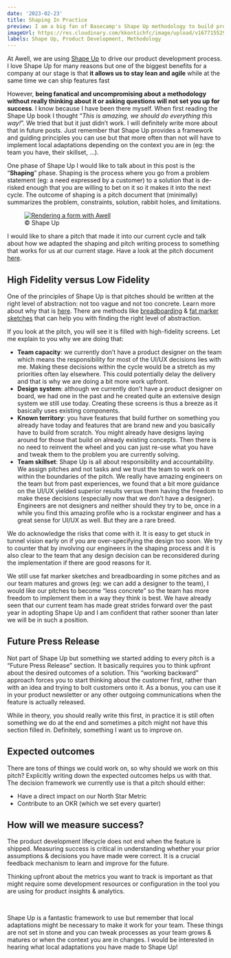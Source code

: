 ```yaml
---
date: '2023-02-23'
title: Shaping In Practice
preview: I am a big fan of Basecamp's Shape Up methodology to build product. Some would even call me a Shape Up evangelist. In this post, I would like to share with you a real life example of a pitch and how at Awell we are adapting the metholodogy to fit our needs and context.
imageUrl: https://res.cloudinary.com/kkontichfc/image/upload/v1677155297/nckhell/levels_of_abstraction-bf55d00941aad5a9c895d24dfefcde27572b8cf35d839155839af190f84ed815_ejcply.jpg
labels: Shape Up, Product Development, Methodology
---
```


At Awell, we are using [Shape Up](https://basecamp.com/shapeup/) to drive our product development process. I love Shape Up for many reasons but one of the biggest benefits for a company at our stage is that **it allows us to stay lean and agile** while at the same time we can ship features fast

However, **being fanatical and uncompromising about a methodology without really thinking about it or asking questions will not set you up for success**. I know because I have been there myself. When first reading the Shape Up book I thought “<i>This is amazing, we should do everything this way!</i>”. We tried that but it just didn’t work. I will definitely write more about that in future posts. Just remember that Shape Up provides a framework and guiding principles you can use but that more often than not will have to implement local adaptations depending on the context you are in (eg: the team you have, their skillset, …).

One phase of Shape Up I would like to talk about in this post is the “**Shaping**” phase. Shaping is the process where you go from a problem statement (eg: a need expressed by a customer) to a solution that is de-risked enough that you are willing to bet on it so it makes it into the next cycle. The outcome of shaping is a pitch document that (minimally) summarizes the problem, constraints, solution, rabbit holes, and limitations.

<figure className="w-full flex flex-col justify-center text-center py-8">
  <a
    href="https://agilefirst.io/content/images/2022/06/shape-up-basecamp-phases-work.png"
    target="_blank"
  >
    <img
      src="https://agilefirst.io/content/images/2022/06/shape-up-basecamp-phases-work.png"
      alt="Rendering a form with Awell"
      className="w-full sm:w-11/12 mx-auto rounded"
    />
  </a>
  <figcaption className="pt-1">© Shape Up</figcaption>
</figure>

I would like to share a pitch that made it into our current cycle and talk about how we adapted the shaping and pitch writing process to something that works for us at our current stage. Have a look at the pitch document [here](https://awellhealth.atlassian.net/wiki/external/3454369793/OWVmNWRjMmQ2MjI0NDgyYzg1ZDkzMjVlZDRmYWJiODY?atlOrigin=eyJpIjoiNGJhMzEyMWU0ZDIyNDFlNThkNmJjM2U5ZTUzNDlmM2MiLCJwIjoiYyJ9).

## High Fidelity versus Low Fidelity

One of the principles of Shape Up is that pitches should be written at the right level of abstraction: not too vague and not too concrete. Learn more about why that is [here](https://basecamp.com/assets/books/shapeup/1.3/invoice_breadboard_5-b336abd287b752f0f38c15546d2d7a7981b9182733f1a0a9e8be4be4886a65be.png). There are methods like [breadboarding](https://basecamp.com/assets/books/shapeup/1.3/invoice_breadboard_5-b336abd287b752f0f38c15546d2d7a7981b9182733f1a0a9e8be4be4886a65be.png) & [fat marker sketches](https://domhabersack.com/api/articles/fat-marker-sketches/example.jpg) that can help you with finding the right level of abstraction.

If you look at the pitch, you will see it is filled with high-fidelity screens. Let me explain to you why we are doing that:

- **Team capacity**: we currently don’t have a product designer on the team which means the responsibility for most of the UI/UX decisions lies with me. Making these decisions within the cycle would be a stretch as my priorities often lay elsewhere. This could potentially delay the delivery and that is why we are doing a bit more work upfront.
- **Design system**: although we currently don’t have a product designer on board, we had one in the past and he created quite an extensive design system we still use today. Creating these screens is thus a breeze as it basically uses existing components.
- **Known territory**: you have features that build further on something you already have today and features that are brand new and you basically have to build from scratch. You might already have designs laying around for those that build on already existing concepts. Then there is no need to reinvent the wheel and you can just re-use what you have and tweak them to the problem you are currently solving.
- **Team skillset**: Shape Up is all about responsibility and accountability. We assign pitches and not tasks and we trust the team to work on it within the boundaries of the pitch. We really have amazing engineers on the team but from past experiences, we found that a bit more guidance on the UI/UX yielded superior results versus them having the freedom to make these decisions (especially now that we don’t have a designer). Engineers are not designers and neither should they try to be, once in a while you find this amazing profile who is a rockstar engineer and has a great sense for UI/UX as well. But they are a rare breed.

We do acknowledge the risks that come with it. It is easy to get stuck in tunnel vision early on if you are over-specifying the design too soon. We try to counter that by involving our engineers in the shaping process and it is also clear to the team that any design decision can be reconsidered during the implementation if there are good reasons for it.

We still use fat marker sketches and breadboarding in some pitches and as our team matures and grows (eg: we can add a designer to the team), I would like our pitches to become “less concrete” so the team has more freedom to implement them in a way they think is best. We have already seen that our current team has made great strides forward over the past year in adopting Shape Up and I am confident that rather sooner than later we will be in such a position.

## Future Press Release

Not part of Shape Up but something we started adding to every pitch is a “Future Press Release” section. It basically requires you to think upfront about the desired outcomes of a solution. This “working backward” approach forces you to start thinking about the customer first, rather than with an idea and trying to bolt customers onto it. As a bonus, you can use it in your product newsletter or any other outgoing communications when the feature is actually released.

While in theory, you should really write this first, in practice it is still often something we do at the end and sometimes a pitch might not have this section filled in. Definitely, something I want us to improve on.

## Expected outcomes

There are tons of things we could work on, so why should we work on this pitch? Explicitly writing down the expected outcomes helps us with that. The decision framework we currently use is that a pitch should either:

- Have a direct impact on our North Star Metric
- Contribute to an OKR (which we set every quarter)

## How will we measure success?

The product development lifecycle does not end when the feature is shipped. Measuring success is critical in understanding whether your prior assumptions & decisions you have made were correct. It is a crucial feedback mechanism to learn and improve for the future.

Thinking upfront about the metrics you want to track is important as that might require some development resources or configuration in the tool you are using for product insights & analytics.

<br />

Shape Up is a fantastic framework to use but remember that local adaptations might be necessary to make it work for your team. These things are not set in stone and you can tweak processes as your team grows & matures or when the context you are in changes. I would be interested in hearing what local adaptations you have made to Shape Up!
